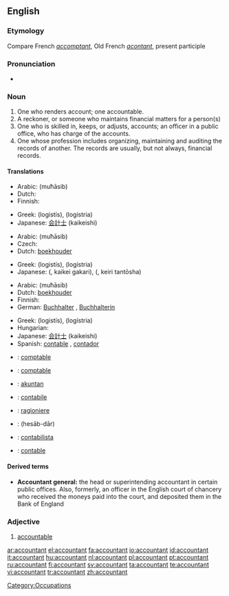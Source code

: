==English==

===Etymology===
Compare French ''[[accomptant]]'', Old French ''[[acontant]]'', present participle

===Pronunciation===
* {{IPA|/əˈkaʊntənt/}}

===Noun===
{{wikipedia}}
{{en-noun}}

# One who renders account; one accountable.
# A reckoner, or someone who maintains financial matters for a person(s)
# One who is skilled in, keeps, or adjusts, accounts; an officer in a public office, who has charge of the accounts.
# One whose profession includes organizing, maintaining and auditing the records of another. The records are usually, but not always, financial records.

====Translations====
{{trans-top|one who renders account; one accountable}}
{{trans-mid}}
{{trans-bottom}}

{{trans-top|a reckoner, or someone who maintains financial matters for a person(s)}}
* Arabic: {{Arab|[[محاسب]]}} (muħāsib) {{m}}
* Dutch: {{t+|nl|boekhouder|m}}
* Finnish: {{t-|fi|kirjanpitäjä}}
{{trans-mid}}
* Greek: {{t+|el|λογιστής|m|s|sc=Grek}} (logistís), {{t+|el|λογίστρια|f|s|sc=Grek}} (logístria)
* Japanese: [[会計士]] (kaikeishi)
{{trans-bottom}}

{{trans-top|one who is skilled in, keeps, or adjusts, accounts}}
* Arabic: {{Arab|[[محاسب]]}} (muħāsib) {{m}}
* Czech: {{t-|cs|účetní|m}}
* Dutch: [[boekhouder]] {{m}}
{{trans-mid}}
* Greek: {{t+|el|λογιστής|m|s|sc=Grek}} (logistís), {{t+|el|λογίστρια|f|s|sc=Grek}} (logístria)
* Japanese: {{Jpan|[[会計係]]}} ({{Jpan|かいけいがかり}}, kaikei gakari), {{Jpan|[[経理担当者]]}} ({{Jpan|[[けいりたんとうしゃ]]}}, keiri tantōsha)
{{trans-bottom}}

{{trans-top|one who's profession includes organizing, maintaining and auditing the records of another}}
* Arabic: {{Arab|[[محاسب]]}} (muħāsib) {{m}}
* Dutch: [[boekhouder]] {{m}}
* Finnish: {{t+|fi|tilintarkastaja}}
* German: [[Buchhalter]] {{m}}, [[Buchhalterin]] {{f}}
{{trans-mid}}
* Greek: {{t+|el|λογιστής|m|s|sc=Grek}} (logistís), {{t+|el|λογίστρια|f|s|sc=Grek}} (logístria)
* Hungarian: {{t+|hu|könyvelő}}
* Japanese: [[会計士]] (kaikeishi)
* Spanish: [[contable]] {{m}} {{italbrac|Spain}}, [[contador]] {{m}} {{italbrac|Latin America}}
{{trans-bottom}}

{{checktrans-top}}
* {{ttbc|Catalan}}: [[comptable]]
* {{ttbc|French}}: [[comptable]]
* {{ttbc|Indonesian}}: [[akuntan]]
* {{ttbc|Interlingua}}: [[contabile]]
* {{ttbc|Italian}}: [[ragioniere]]
* {{ttbc|Persian}}: {{fa-Arab|[[حسابدار]]}} (hesāb-dār)
* {{ttbc|Portuguese}}: [[contabilista]] {{m|f}}
* {{ttbc|Spanish}}: [[contable]]
{{trans-bottom}}

====Derived terms====
* '''Accountant general:''' the head or superintending accountant in certain public offices. Also, formerly, an officer in the English court of chancery who received the moneys paid into the court, and deposited them in the Bank of England

===Adjective===
{{en-adj}}

# {{obsolete|Shakespearian}} [[accountable]]

[[Category:Occupations]]

[[ar:accountant]]
[[el:accountant]]
[[fa:accountant]]
[[io:accountant]]
[[id:accountant]]
[[it:accountant]]
[[hu:accountant]]
[[nl:accountant]]
[[pl:accountant]]
[[pt:accountant]]
[[ru:accountant]]
[[fi:accountant]]
[[sv:accountant]]
[[ta:accountant]]
[[te:accountant]]
[[vi:accountant]]
[[tr:accountant]]
[[zh:accountant]]